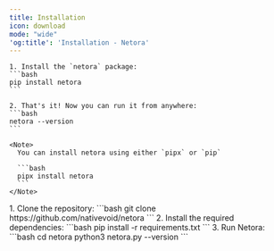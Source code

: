 ```yaml
---
title: Installation
icon: download
mode: "wide"
'og:title': 'Installation - Netora'
---
```


<Tabs>
  <Tab title="PyPI (pip)">

    1. Install the `netora` package:
    ```bash
    pip install netora
    ```

    2. That's it! Now you can run it from anywhere:
    ```bash
    netora --version
    ```

    <Note>    
      You can install netora using either `pipx` or `pip`

      ```bash
      pipx install netora
      ```
    </Note>

  </Tab>

  <Tab title="GitHub">
    1. Clone the repository:
    ```bash
    git clone https://github.com/nativevoid/netora
    ```
    2. Install the required dependencies:
    ```bash
    pip install -r requirements.txt
    ```
    3. Run Netora:
    ```bash
    cd netora
    python3 netora.py --version
    ```

  </Tab>
</Tabs>